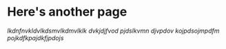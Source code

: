 <!--
head: import { Meta } from "@storybook/addon-docs" <Meta title="Example/Test" />
title: Another page
-->
# Here's another page

*lkdnfnvkldvlkdsmvlkdmvlklk dvkjdjfvod pjdslkvmn djvpdov kojpdsojmpdfm pojkdfkpajdkfjpdojs*